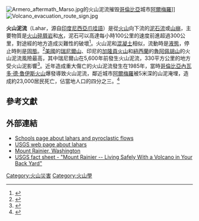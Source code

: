 [[Image:Armero_aftermath_Marso.jpg|thumb]]的火山泥流摧毁[[哥倫比亞|哥倫比亞]]城市[[阿爾梅羅|阿爾梅羅]]]]
[[Image:Volcano_evacuation_route_sign.jpg|thumb]]

'''火山泥流'''（Lahar，源自[[印度尼西亞|印度尼西亞]][[爪哇語|爪哇語]]）是從[[火山|火山]]向下流的[[泥石流|泥石流]]或[[山崩|山崩]]，主要物質是[[火山碎屑岩|火山碎屑岩]]和[[水|水]]，泥石可以高達每小時100公里的速度前進超過300公里，對途經的地方造成災難性的破壞<ref name="hoblitt">{{cite journal|url=http://vulcan.wr.usgs.gov/Hazards/NRC_Report/nrc_hazards.html|title=Volcanic Hazards with Regard to Siting Nuclear-Power Plants in the Pacific Northwest|last=Hoblitt|first=R.P.|coauthors=Miller, C.D., and Scott, W.E.|journal=U.S. Geological Survey Open-File Report|volume=87-297|access-date=2010-08-15|archive-date=2010-06-08|archive-url=https://web.archive.org/web/20100608213840/http://vulcan.wr.usgs.gov/Hazards/NRC_Report/nrc_hazards.html|dead-url=no}}</ref>。火山泥和[[混凝土|混凝土]]相似，流動時是[[液態|液態]]，停止時則是[[固態|固態]]。<ref name="usgswhat">{{cite web|url=http://volcanoes.usgs.gov/Hazards/What/Lahars/lahars.html|title=Lahars and Their Effects|work=USGS Volcano Hazards Program|accessdate=2007-09-02|archive-date=2007-08-24|archive-url=https://web.archive.org/web/20070824150316/http://volcanoes.usgs.gov/Hazards/What/Lahars/lahars.html|dead-url=no}}</ref>[[美國|美國]]的[[瑞尼爾山|瑞尼爾山]]、印尼的[[加隆貢火山|加隆貢火山]]和[[紐西蘭|紐西蘭]]的[[魯阿佩胡山|魯阿佩胡山]]的火山泥流風險最高，其中瑞尼爾山在5,600年前發生火山泥流，330平方公里的地方受火山泥影響<ref name="Crandall">{{cite journal|last=Crandall|first=D.R.|year=1971|title=Postglacial Lahars From Mount Rainier Volcano, Washington|journal=U.S. Geological Survey Professional Paper|volume=677|url=http://vulcan.wr.usgs.gov/Volcanoes/Rainier/Publications/PP677/osceola_mudflow.html|access-date=2010-08-15|archive-date=2010-06-07|archive-url=https://web.archive.org/web/20100607150405/http://vulcan.wr.usgs.gov/Volcanoes/Rainier/Publications/PP677/osceola_mudflow.html|dead-url=no}}</ref>。近年造成重大傷亡的火山泥流發生在1985年，當時[[哥倫比亞|哥倫比亞]][[內瓦多·德·魯伊斯火山|內瓦多·德·魯伊斯火山]]爆發導致火山泥流，鄰近城市[[阿爾梅羅|阿爾梅羅]]被5米深的山泥淹埋，造成約23,000居民死亡，佔當地人口的四分之三。<ref>{{cite web|url=http://volcanoes.usgs.gov/Hazards/What/Lahars/RuizLahars.html|title=Deadly Lahars from Nevado del Ruiz, Colombia|work=USGS Volcano Hazards Program|accessdate=2007-09-02|archive-url=https://web.archive.org/web/20070824150301/http://volcanoes.usgs.gov/Hazards/What/Lahars/RuizLahars.html|archive-date=2007-08-24|dead-url=yes}}</ref>

==參考文獻==
{{reflist}}

==外部連結==
* [http://www.geography-site.co.uk/pages/physical/earth/volcanoes/pyroclastic%20flows.html Schools page about lahars and pyroclastic flows] {{Wayback|url=http://www.geography-site.co.uk/pages/physical/earth/volcanoes/pyroclastic%20flows.html |date=20101122113219 }}
* [http://volcanoes.usgs.gov/images/pglossary/lahar.php USGS web page about lahars] {{Wayback|url=http://volcanoes.usgs.gov/images/pglossary/lahar.php |date=20160121001827 }}
* [http://vulcan.wr.usgs.gov/Volcanoes/Rainier/framework.html Mount Rainier, Washington] {{Wayback|url=http://vulcan.wr.usgs.gov/Volcanoes/Rainier/framework.html |date=20100527100916 }}
* [http://pubs.usgs.gov/fs/2008/3062/ USGS fact sheet - "Mount Rainier -- Living Safely With a Volcano in Your Back Yard"] {{Wayback|url=http://pubs.usgs.gov/fs/2008/3062/ |date=20100720224906 }}

{{Natural disasters}}
{{火山}}

[[Category:火山災害|Category:火山災害]]
[[Category:火山學|Category:火山學]]